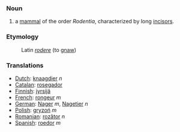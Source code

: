 ===Noun===
# a [[mammal]] of the order ''Rodentia'', characterized by long [[incisor]]s.

===Etymology===
: Latin ''[[rodere]]'' (to [[gnaw]])

===Translations===
*[[Dutch]]: [[knaagdier]] ''n''
*[[Catalan]]: [[rosegador]]
*[[Finnish]]: [[jyrsijä]]
*[[French]]: [[rongeur]] ''m''
*[[German]]: [[Nager]] ''m'', [[Nagetier]] ''n''
*[[Polish]]: [[gryzoń]] ''m''
*[[Romanian]]: [[rozător]] ''n''
*[[Spanish]]: [[roedor]] ''m''